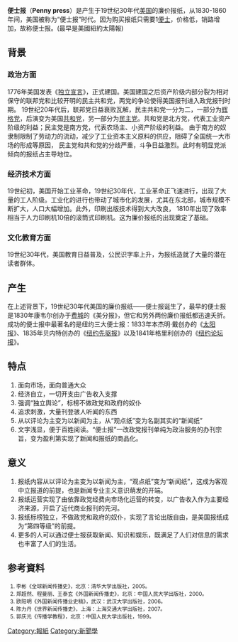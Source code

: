 '''便士报'''（'''Penny press'''）是产生于19世纪30年代[[美国|美国]]的廉价报纸，从1830-1860年间，美国被称为“便士报”时代。因为购买报纸只需要1[[便士|便士]]，价格低，销路增加，故称便士报。(最早是美國紐約太陽報)

== 背景 ==

=== 政治方面  ===

1776年美国发表《[[独立宣言|独立宣言]]》，正式建国。美国建国之后资产阶级内部分裂为相对保守的联邦党和比较开明的民主共和党，两党的争论使得美国报刊进入政党报刊时期。
19世纪20年代后，联邦党日益衰败瓦解，民主共和党一分为二，一部分为[[辉格党|辉格党]]，后演变为美国[[共和黨_(美國)|共和党]]，另一部分为[[民主黨_(美國)|民主党]]。共和党是北方党，代表工业资产阶级的利益；民主党是南方党，代表农场主、小资产阶级的利益。
由于南方的奴隶制限制了劳动力的流动，减少了工业资本主义原料的供应，阻碍了全国统一大市场的形成等原因，
民主党和共和党的分歧严重，斗争日益激烈。此时有明显党派倾向的报纸占主导地位。

=== 经济技术方面  ===

19世纪初，美国开始工业革命，19世纪30年代，工业革命正飞速进行，出现了大量的工人阶级。工业化的进行也带动了城市化的发展，尤其在东北部，城市规模不断扩大，人口大幅增加。此外，印刷出版技术得到大大改良，
1810年出现了效率相当于人力印刷机10倍的滚筒式印刷机。这为廉价报纸的出现奠定了基础。
===  文化教育方面  ===
19世纪30年代，美国教育日益普及，公民识字率上升，为报纸造就了大量的潜在读者群体。

== 产生 ==

在上述背景下，19世纪30年代美国的廉价报纸——便士报诞生了，最早的便士报是1830年康韦尔创办于[[费城|费城]]的《美分报》，但它和另外两份廉价报纸都迅速夭折。成功的便士报中最著名的是纽约三大便士报：1833年本杰明·戴创办的《[[纽约太阳报_(便士报)|太阳报]]》、1835年贝内特创办的《[[纽约先驱报|纽约先驱报]]》以及1841年格里利创办的《[[纽约论坛报|纽约论坛报]]》。

== 特点 ==
# 面向市场，面向普通大众
# 经济自立，一切开支由广告收入支撑
# 强调“独立舆论”，标榜不做政党和政府的奴仆
# 追求刺激，大量刊登骇人听闻的东西
# 从以评论为主变为以新闻为主，从“观点纸”变为名副其实的“新闻纸”
# 文字浅显，便于百姓阅读。“便士报”一改政党报刊单纯为政治服务的办刊宗旨，变为盈利第实现了新闻和报纸的商品化。

== 意义 ==
# 报纸内容从以评论为主变为以新闻为主，“观点纸”变为“新闻纸”，这成为客观中立报道的前提，也是新闻专业主义意识萌发的开端。
# 报纸运营实现了由依靠政党经费向市场化运营的转变，以广告收入作为主要经济来源，开启了近代商业报刊的先河。
# 报纸标榜独立，不做政党和政府的奴仆，实现了言论出版自由，是美国报纸成为“第四等级”的前提。
# 更多的人可以通过便士报获取新闻、知识和娱乐，既满足了人们对信息的需求也丰富了人们的生活。

== 参考資料 ==
<small>
# 李彬《全球新闻传播史》，北京：清华大学出版社，2005。
# 郑超然、程曼丽、王泰玄《外国新闻传播史》，北京：中国人民大学出版社，2000。
# 欧阳明《外国新闻传播业史稿》，武汉：武汉大学出版社，2006。
# 陈力丹《世界新闻传播史》，上海：上海交通大学出版社，2007。
# 郭庆光《传播学教程》，北京：中国人民大学出版社，1999。
</small>

[[Category:報紙|Category:報紙]]
[[Category:新聞學|Category:新聞學]]